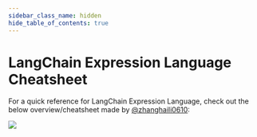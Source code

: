 ```yaml
---
sidebar_class_name: hidden
hide_table_of_contents: true
---
```


# LangChain Expression Language Cheatsheet

For a quick reference for LangChain Expression Language, check out the below overview/cheatsheet made by [@zhanghaili0610](https://twitter.com/zhanghaili0610):

![](/img/langchain-js-runnable-cheatsheet.png)
